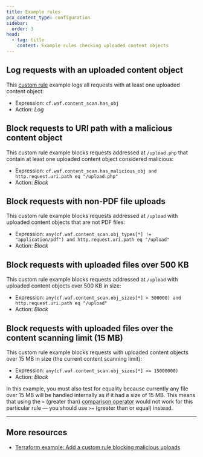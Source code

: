 ```yaml
---
title: Example rules
pcx_content_type: configuration
sidebar:
  order: 3
head:
  - tag: title
    content: Example rules checking uploaded content objects
---
```


## Log requests with an uploaded content object

This [custom rule](/waf/custom-rules/) example logs all requests with at least one uploaded content object:

- Expression: `cf.waf.content_scan.has_obj`
- Action: _Log_

## Block requests to URI path with a malicious content object

This custom rule example blocks requests addressed at `/upload.php` that contain at least one uploaded content object considered malicious:

- Expression: `cf.waf.content_scan.has_malicious_obj and http.request.uri.path eq "/upload.php"`
- Action: _Block_

## Block requests with non-PDF file uploads

This custom rule example blocks requests addressed at `/upload` with uploaded content objects that are not PDF files:

- Expression: `any(cf.waf.content_scan.obj_types[*] != "application/pdf") and http.request.uri.path eq "/upload"`
- Action: _Block_

## Block requests with uploaded files over 500 KB

This custom rule example blocks requests addressed at `/upload` with uploaded content objects over 500 KB in size:

- Expression: `any(cf.waf.content_scan.obj_sizes[*] > 500000) and http.request.uri.path eq "/upload"`
- Action: _Block_

## Block requests with uploaded files over the content scanning limit (15 MB)

This custom rule example blocks requests with uploaded content objects over 15 MB in size (the current content scanning limit):

- Expression: `any(cf.waf.content_scan.obj_sizes[*] >= 15000000)`
- Action: _Block_

In this example, you must also test for equality because currently any file over 15 MB will be handled internally as if it had a size of 15 MB. This means that using the `>` (greater than) [comparison operator](/ruleset-engine/rules-language/operators/#comparison-operators) would not work for this particular rule — you should use `>=` (greater than or equal) instead.

---

## More resources

- [Terraform example: Add a custom rule blocking malicious uploads](/terraform/additional-configurations/waf-custom-rules/#add-a-custom-rule-blocking-malicious-uploads)
